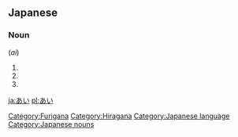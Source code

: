 == Japanese ==
===Noun===
'''{{PAGENAME}}''' (''ai'')

[[Category:Furigana]]
# {{japdef|愛|[[love]]}}
# {{japdef|相|[[mutual]]}}
# {{japdef|藍|[[indigo]]}}

[[ja:あい]]
[[pl:あい]]


[[Category:Hiragana]]
[[Category:Japanese language]]
[[Category:Japanese nouns]]